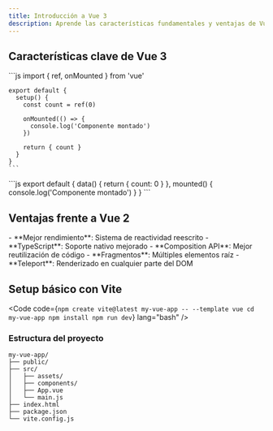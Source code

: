 ```yaml
---
title: Introducción a Vue 3
description: Aprende las características fundamentales y ventajas de Vue 3, el framework progresivo de JavaScript
---
```



## Características clave de Vue 3

<Tabs>
  <TabItem label="Composition API">
    ```js
    import { ref, onMounted } from 'vue'

    export default {
      setup() {
        const count = ref(0)
        
        onMounted(() => {
          console.log('Componente montado')
        })

        return { count }
      }
    }
    ```
  </TabItem>
  <TabItem label="Options API">
    ```js
    export default {
      data() {
        return {
          count: 0
        }
      },
      mounted() {
        console.log('Componente montado')
      }
    }
    ```
  </TabItem>
</Tabs>

## Ventajas frente a Vue 2

<Aside type="tip" label="Mejoras">
- **Mejor rendimiento**: Sistema de reactividad reescrito
- **TypeScript**: Soporte nativo mejorado
- **Composition API**: Mejor reutilización de código
- **Fragmentos**: Múltiples elementos raíz
- **Teleport**: Renderizado en cualquier parte del DOM
</Aside>

## Setup básico con Vite

<Code code={`npm create vite@latest my-vue-app -- --template vue
cd my-vue-app
npm install
npm run dev`} lang="bash" />

### Estructura del proyecto
```
my-vue-app/
├── public/
├── src/
│   ├── assets/
│   ├── components/
│   ├── App.vue
│   └── main.js
├── index.html
├── package.json
└── vite.config.js
```
